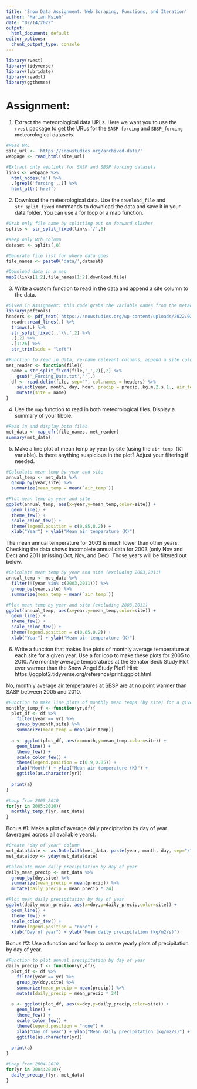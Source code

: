 ```yaml
---
title: 'Snow Data Assignment: Web Scraping, Functions, and Iteration'
author: "Marian Hsieh"
date: "02/14/2022"
output:
  html_document: default
editor_options:
  chunk_output_type: console
---
```


```r
library(rvest)
library(tidyverse)
library(lubridate)
library(readxl)
library(ggthemes)
```

# Assignment:

1. Extract the meteorological data URLs. Here we want you to use the `rvest` package to get the URLs for the `SASP forcing` and `SBSP_forcing` meteorological datasets.

```r
#Read URL
site_url <- 'https://snowstudies.org/archived-data/'
webpage <- read_html(site_url)

#Extract only weblinks for SASP and SBSP forcing datasets
links <- webpage %>%
  html_nodes('a') %>%
  .[grepl('forcing',.)] %>%
  html_attr('href')
```


2. Download the meteorological data. Use the `download_file` and `str_split_fixed` commands to download the data and save it in your data folder. You can use a for loop or a map function. 

```r
#Grab only file name by splitting out on forward slashes
splits <- str_split_fixed(links,'/',8)

#Keep only 8th column
dataset <- splits[,8]

#Generate file list for where data goes
file_names <- paste0('data/',dataset)

#Download data in a map
map2(links[1:2],file_names[1:2],download.file)
```


3. Write a custom function to read in the data and append a site column to the data. 

```r
#Given in assignment: this code grabs the variable names from the metadata pdf file
library(pdftools)
headers <- pdf_text('https://snowstudies.org/wp-content/uploads/2022/02/Serially-Complete-Metadata-text08.pdf') %>%
  readr::read_lines(.) %>%
  trimws(.) %>%
  str_split_fixed(.,'\\.',2) %>%
  .[,2] %>%
  .[1:26] %>%
  str_trim(side = "left")

#Function to read in data, re-name relevant columns, append a site column
met_reader <- function(file){
  name = str_split_fixed(file,'_',2)[,2] %>%
    gsub('_Forcing_Data.txt','',.)
  df <- read.delim(file, sep="", col.names = headers) %>%
    select(year, month, day, hour, precip = precip..kg.m.2.s.1., air_temp = air.temp..K.) %>%
    mutate(site = name)
}
```


4. Use the `map` function to read in both meteorological files. Display a summary of your tibble.

```r
#Read in and display both files
met_data <- map_dfr(file_names, met_reader)
summary(met_data)
```


5. Make a line plot of mean temp by year by site (using the `air temp [K]` variable). Is there anything suspicious in the plot? Adjust your filtering if needed.

```r
#Calculate mean temp by year and site
annual_temp <- met_data %>%
  group_by(year,site) %>%
  summarize(mean_temp = mean(`air_temp`))

#Plot mean temp by year and site
ggplot(annual_temp, aes(x=year,y=mean_temp,color=site)) +
  geom_line() +
  theme_few() +
  scale_color_few() + 
  theme(legend.position = c(0.85,0.2)) +
  xlab("Year") + ylab("Mean air temperature (K)")
```

The mean annual temperature for 2003 is much lower than other years. Checking the data shows incomplete annual data for 2003 (only Nov and Dec) and 2011 (missing Oct, Nov, and Dec). Those years will be filtered out below.

```r
#Calculate mean temp by year and site (excluding 2003,2011)
annual_temp <- met_data %>%
  filter(!(year %in% c(2003,2011))) %>%
  group_by(year,site) %>%
  summarize(mean_temp = mean(`air_temp`))

#Plot mean temp by year and site (excluding 2003,2011)
ggplot(annual_temp, aes(x=year,y=mean_temp,color=site)) +
  geom_line() +
  theme_few() +
  scale_color_few() + 
  theme(legend.position = c(0.85,0.2)) +
  xlab("Year") + ylab("Mean air temperature (K)")
```


6. Write a function that makes line plots of monthly average temperature at each site for a given year. Use a for loop to make these plots for 2005 to 2010. Are monthly average temperatures at the Senator Beck Study Plot ever warmer than the Snow Angel Study Plot?
Hint: https://ggplot2.tidyverse.org/reference/print.ggplot.html

No, monthly average air temperatures at SBSP are at no point warmer than SASP between 2005 and 2010. 

```r
#Function to make line plots of monthly mean temps (by site) for a given year
monthly_temp_f <- function(yr,df){
  plot_df <- df %>%
    filter(year == yr) %>%
    group_by(month,site) %>%
    summarize(mean_temp = mean(air_temp))
  
  a <- ggplot(plot_df, aes(x=month,y=mean_temp,color=site)) +
    geom_line() +
    theme_few() +
    scale_color_few() +
    theme(legend.position = c(0.9,0.85)) +
    xlab("Month") + ylab("Mean air temperature (K)") +
    ggtitle(as.character(yr))
  
  print(a)
}

#Loop from 2005-2010
for(yr in 2005:2010){
  monthly_temp_f(yr, met_data)
}
```


Bonus #1: Make a plot of average daily precipitation by day of year (averaged across all available years).

```r
#Create "day of year" column
met_data$date <- as.Date(with(met_data, paste(year, month, day, sep="/")), "%Y/%m/%d")
met_data$doy <- yday(met_data$date)

#Calculate mean daily precipitation by day of year
daily_mean_precip <- met_data %>%
  group_by(doy,site) %>%
  summarize(mean_precip = mean(precip)) %>%
  mutate(daily_precip = mean_precip * 24)

#Plot mean daily precipitation by day of year
ggplot(daily_mean_precip, aes(x=doy,y=daily_precip,color=site)) +
  geom_line() +
  theme_few() +
  scale_color_few() +
  theme(legend.position = "none") +
  xlab("Day of year") + ylab("Mean daily precipitation (kg/m2/s)")
```


Bonus #2: Use a function and for loop to create yearly plots of precipitation by day of year.

```r
#Function to plot annual precipitation by day of year
daily_precip_f <- function(yr,df){
  plot_df <- df %>%
    filter(year == yr) %>%
    group_by(doy,site) %>%
    summarize(mean_precip = mean(precip)) %>%
    mutate(daily_precip = mean_precip * 24)
  
  a <- ggplot(plot_df, aes(x=doy,y=daily_precip,color=site)) +
    geom_line() +
    theme_few() +
    scale_color_few() +
    theme(legend.position = "none") +
    xlab("Day of year") + ylab("Mean daily precipitation (kg/m2/s)") +
    ggtitle(as.character(yr))
  
  print(a)
}

#Loop from 2004-2010
for(yr in 2004:2010){
  daily_precip_f(yr, met_data)
}
```
